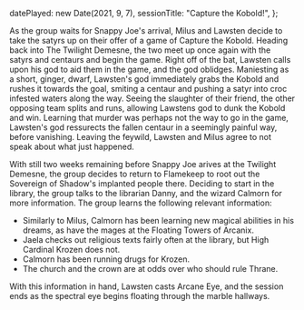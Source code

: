   datePlayed: new Date(2021, 9, 7),
  sessionTitle: "Capture the Kobold!",
};

As the group waits for Snappy Joe's arrival, Milus and Lawsten decide to take the satyrs up on their offer of a game of Capture the Kobold.
Heading back into The Twilight Demesne, the two meet up once again with the satyrs and centaurs and begin the game.
Right off of the bat, Lawsten calls upon his god to aid them in the game, and the god oblidges.
Maniesting as a short, ginger, dwarf, Lawsten's god immediately grabs the Kobold and rushes it towards the goal, smiting a centaur and pushing a satyr into croc infested waters along the way.
Seeing the slaughter of their friend, the other opposing team splits and runs, allowing Lawstens god to dunk the Kobold and win.
Learning that murder was perhaps not the way to go in the game, Lawsten's god ressurects the fallen centaur in a seemingly painful way, before vanishing.
Leaving the feywild, Lawsten and Milus agree to not speak about what just happened.

With still two weeks remaining before Snappy Joe arives at the Twilight Demesne, the group decides to return to Flamekeep to root out the Sovereign of Shadow's implanted people there.
Deciding to start in the library, the group talks to the librarian Danny, and the wizard Calmorn for more information.
The group learns the following relevant information:

- Similarly to Milus, Calmorn has been learning new magical abilities in his dreams, as have the mages at the Floating Towers of Arcanix.
- Jaela checks out religious texts fairly often at the library, but High Cardinal Krozen does not.
- Calmorn has been running drugs for Krozen.
- The church and the crown are at odds over who should rule Thrane.

With this information in hand, Lawsten casts Arcane Eye, and the session ends as the spectral eye begins floating through the marble hallways.
